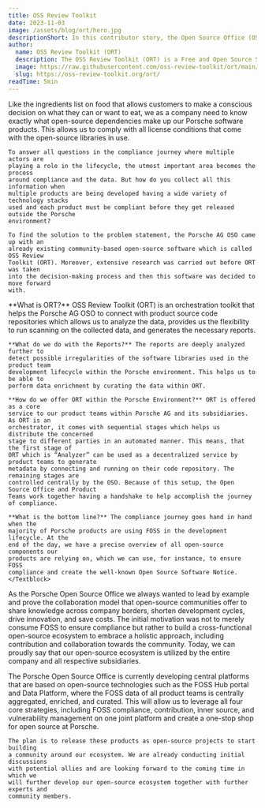 ```yaml
---
title: OSS Review Toolkit
date: 2023-11-03
image: /assets/blog/ort/hero.jpg
descriptionShort: In this contributor story, the Open Source Office (OSO) at Porsche AG explains why it has chosen OSS Review Toolkit (ORT) as their core service for all in-house developed initiatives and why they preferred to collaborate with the community rather than buying a commercial solution.
author:
  name: OSS Review Toolkit (ORT)
  description: The OSS Review Toolkit (ORT) is a Free and Open Source Software (FOSS) orchestration toolkit to – among other features – manage open-source software dependencies and ensure compliance with a configurable set of policies. Initially founded by multiple companies and later donated to the Linux Foundation, the open-source project quickly gained track among the FOSS community.
  image: https://raw.githubusercontent.com/oss-review-toolkit/ort/main/logos/logo.png
  slug: https://oss-review-toolkit.org/ort/
readTime: 5min
---
```


<ImageText imageSrc="/assets/blog/ort/1.jpg" imageAlt="Taycan, 2021, Porsche AG" theme="light" left
    title="How would you explain the OSS Review Toolkit project to a five-year-old? What problem does it solve for Porsche?">
    Like the ingredients list on food that allows customers to make a conscious
    decision on what they can or want to eat, we as a company need to know
    exactly what open-source dependencies make up our Porsche software products.
    This allows us to comply with all license conditions that come with the
    open-source libraries in use.

    To answer all questions in the compliance journey where multiple actors are
    playing a role in the lifecycle, the utmost important area becomes the process
    around compliance and the data. But how do you collect all this information when
    multiple products are being developed having a wide variety of technology stacks
    used and each product must be compliant before they get released outside the Porsche
    environment?
    
    To find the solution to the problem statement, the Porsche AG OSO came up with an
    already existing community-based open-source software which is called OSS Review
    Toolkit (ORT). Moreover, extensive research was carried out before ORT was taken
    into the decision-making process and then this software was decided to move forward
    with.
</ImageText>

<Section spacing="xl">
    <Textblock>
    **What is ORT?** OSS Review Toolkit (ORT) is an orchestration toolkit that helps
    the Porsche AG OSO to connect with product source code repositories which allows
    us to analyze the data, provides us the flexibility to run scanning on the collected
    data, and generates the necessary reports.

    **What do we do with the Reports?** The reports are deeply analyzed further to
    detect possible irregularities of the software libraries used in the product team
    development lifecycle within the Porsche environment. This helps us to be able to
    perform data enrichment by curating the data within ORT.

    **How do we offer ORT within the Porsche Environment?** ORT is offered as a core
    service to our product teams within Porsche AG and its subsidiaries. As ORT is an
    orchestrator, it comes with sequential stages which helps us distribute the concerned
    stage to different parties in an automated manner. This means, that the first stage of
    ORT which is “Analyzer” can be used as a decentralized service by product teams to generate
    metadata by connecting and running on their code repository. The remaining stages are
    controlled centrally by the OSO. Because of this setup, the Open Source Office and Product
    Teams work together having a handshake to help accomplish the journey of compliance.

    **What is the bottom line?** The compliance journey goes hand in hand when the
    majority of Porsche products are using FOSS in the development lifecycle. At the
    end of the day, we have a precise overview of all open-source components our
    products are relying on, which we can use, for instance, to ensure FOSS
    compliance and create the well-known Open Source Software Notice.
    </Textblock>
</Section>


<ImageText imageSrc="/assets/blog/ort/2.jpg" imageAlt="Photo by Arnold Francisca on Unsplash" theme="light"
    title="By contributing to the OSS Review Toolkit, the Open Source Office made a big step ahead in Porsche’s FOSS movement. What was the initial motivation to take this path? Why have you chosen to collaborate with an open-source community rather than buying a commercial solution?">
    As the Porsche Open Source Office we always wanted to lead by example and prove
    the collaboration model that open-source communities offer to share knowledge
    across company borders, shorten development cycles, drive innovation, and save
    costs. The initial motivation was not to merely consume FOSS to ensure
    compliance but rather to build a cross-functional open-source ecosystem to
    embrace a holistic approach, including contribution and collaboration towards
    the community. Today, we can proudly say that our open-source ecosystem is
    utilized by the entire company and all respective subsidiaries.
</ImageText>

<ImageText imageSrc="/assets/blog/ort/3.jpg" imageAlt="Taycan Turbo S, light painting by 'Lumenman' Bernhard Rauscher, 2019, Porsche AG" theme="light" left
    title="With a glimpse into the future: What are your further plans regarding FOSS Contributions? Who would you like to see next joining our FOSS Contributor community?">
    The Porsche Open Source Office is currently developing central platforms that
    are based on open-source technologies such as the FOSS Hub portal and Data
    Platform, where the FOSS data of all product teams is centrally aggregated,
    enriched, and curated. This will allow us to leverage all four core strategies,
    including FOSS compliance, contribution, inner source, and vulnerability
    management on one joint platform and create a one-stop shop for open source at
    Porsche.

    The plan is to release these products as open-source projects to start building
    a community around our ecosystem. We are already conducting initial discussions
    with potential allies and are looking forward to the coming time in which we
    will further develop our open-source ecosystem together with further experts and
    community members.
</ImageText>
